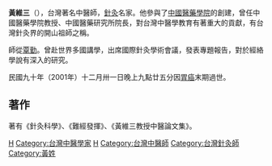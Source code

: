'''黃維三'''（{{bd|1923年|1月27日|2001年|12月31日|}}），台灣著名中醫師，[[針灸|針灸]]名家。他參與了[[中國醫藥學院|中國醫藥學院]]的創建，曾任中國醫藥學院教授、中國醫藥研究所院長，對台灣中醫學教育有著重大的貢獻，有台灣針灸界的開山祖師之稱。

師從[[覃勤|覃勤]]。曾赴世界多國講學，出席國際針灸學術會議，發表專題報告，對於經絡學說有深入的研究。

民國九十年（2001年）十二月卅一日晚上九點廿五分因[[胃癌|胃癌]]末期過世。

==著作==
著有《針灸科學》、《難經發揮》、《黃維三教授中醫論文集》。
{{DEFAULTSORT:H黃}}
[[Category:現代中醫學家|H]]
[[Category:台灣中醫學家|Category:台灣中醫學家]]
[[Category:臺灣罹患胃癌逝世者|H]]
[[Category:台灣中醫師|Category:台灣中醫師]]
[[Category:台灣針灸師|Category:台灣針灸師]]
[[Category:黃姓|Category:黃姓]]